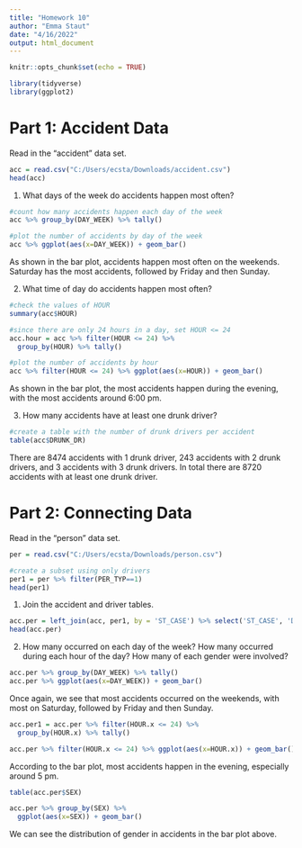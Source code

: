 ```yaml
---
title: "Homework 10"
author: "Emma Staut"
date: "4/16/2022"
output: html_document
---
```


```r
knitr::opts_chunk$set(echo = TRUE)
```

```r
library(tidyverse)
library(ggplot2)
```

# Part 1: Accident Data
Read in the "accident" data set.
```r
acc = read.csv("C:/Users/ecsta/Downloads/accident.csv")
head(acc)
```
1. What days of the week do accidents happen most often?
```r
#count how many accidents happen each day of the week
acc %>% group_by(DAY_WEEK) %>% tally()

#plot the number of accidents by day of the week
acc %>% ggplot(aes(x=DAY_WEEK)) + geom_bar()
```
As shown in the bar plot, accidents happen most often on the weekends. Saturday has the most accidents, followed by Friday and then Sunday.


2. What time of day do accidents happen most often?
```r
#check the values of HOUR
summary(acc$HOUR)

#since there are only 24 hours in a day, set HOUR <= 24
acc.hour = acc %>% filter(HOUR <= 24) %>%
  group_by(HOUR) %>% tally()

#plot the number of accidents by hour
acc %>% filter(HOUR <= 24) %>% ggplot(aes(x=HOUR)) + geom_bar()
```
As shown in the bar plot, the most accidents happen during the evening, with the most accidents around 6:00 pm. 

3. How many accidents have at least one drunk driver?
```r
#create a table with the number of drunk drivers per accident
table(acc$DRUNK_DR)
```
There are 8474 accidents with 1 drunk driver, 243 accidents with 2 drunk drivers, and 3 accidents with 3 drunk drivers. In total there are 8720 accidents with at least one drunk driver. 

# Part 2: Connecting Data
Read in the "person" data set. 
```r
per = read.csv("C:/Users/ecsta/Downloads/person.csv")

#create a subset using only drivers
per1 = per %>% filter(PER_TYP==1)
head(per1)
```

1. Join the accident and driver tables.
```r
acc.per = left_join(acc, per1, by = 'ST_CASE') %>% select('ST_CASE', 'DAY_WEEK', 'HOUR.x', 'SEX')
head(acc.per)
```

2. How many occurred on each day of the week? How many occurred during each hour of the day? How many of each gender were involved?
```r
acc.per %>% group_by(DAY_WEEK) %>% tally()
acc.per %>% ggplot(aes(x=DAY_WEEK)) + geom_bar()
```
Once again, we see that most accidents occurred on the weekends, with most on Saturday, followed by Friday and then Sunday.

```r
acc.per1 = acc.per %>% filter(HOUR.x <= 24) %>%
  group_by(HOUR.x) %>% tally()

acc.per %>% filter(HOUR.x <= 24) %>% ggplot(aes(x=HOUR.x)) + geom_bar()
```
According to the bar plot, most accidents happen in the evening, especially around 5 pm.

```r
table(acc.per$SEX)

acc.per %>% group_by(SEX) %>% 
  ggplot(aes(x=SEX)) + geom_bar()
```
We can see the distribution of gender in accidents in the bar plot above. 